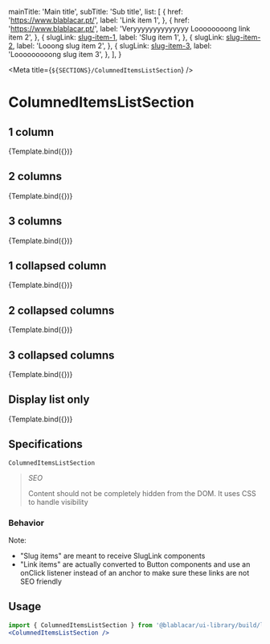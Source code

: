 

  mainTitle: 'Main title',
  subTitle: 'Sub title',
  list: [
    {
      href: 'https://www.blablacar.pt/',
      label: 'Link item 1',
    },
    {
      href: 'https://www.blablacar.pt/',
      label: 'Veryyyyyyyyyyyyyy Loooooooong link item 2',
    },
    {
      slugLink: <a href="#lug-item-1">slug-item-1</a>,
      label: 'Slug item 1',
    },
    {
      slugLink: <a href="#lug-item-2">slug-item-2</a>,
      label: 'Looong slug item 2',
    },
    {
      slugLink: <a href="#lug-item-3">slug-item-3</a>,
      label: 'Looooooooong slug item 3',
    },
  ],
}

<Meta title={`${SECTIONS}/ColumnedItemsListSection`} />


# ColumnedItemsListSection

## 1 column

<Canvas>
  <Story name="with 1 column" args={{
    itemsListInfo,
  }}>
    {Template.bind({})}
  </Story>
</Canvas>

## 2 columns

<Canvas>
  <Story name="with 2 columns" args={{
    itemsListInfo,
    columns: 2,
  }}>
    {Template.bind({})}
  </Story>
</Canvas>

## 3 columns

<Canvas>
  <Story name="with 3 columns" args={{
    itemsListInfo,
    columns: 3,
  }}>
    {Template.bind({})}
  </Story>
</Canvas>


## 1 collapsed column

<Canvas>
  <Story name="with 1 collapsed column" args={{
    itemsListInfo,
    useExpandToggle: true,
    expandLabel: 'Expand',
  }}>
    {Template.bind({})}
  </Story>
</Canvas>

## 2 collapsed columns

<Canvas>
  <Story name="with 2 collapsed columns" args={{
    itemsListInfo,
    columns: 2,
    useExpandToggle: true,
    expandLabel: 'Expand',
  }}>
    {Template.bind({})}
  </Story>
</Canvas>

## 3 collapsed columns

<Canvas>
  <Story name="with 3 collapsed columns" args={{
    itemsListInfo,
    columns: 3,
    useExpandToggle: true,
    expandLabel: 'Expand',
  }}>
    {Template.bind({})}
  </Story>
</Canvas>

## Display list only

<Canvas>
  <Story name="with only the list" args={{
    itemsListInfo,
    useExpandToggle: true,
    expandLabel: 'Expand',
    displayListOnly: true,
  }}>
    {Template.bind({})}
  </Story>
</Canvas>



## Specifications

`ColumnedItemsListSection` 

> _SEO_
>
> Content should not be completely hidden from the DOM. It uses CSS to handle visibility

### Behavior

Note:
- "Slug items" are meant to receive SlugLink components
- "Link items" are actually converted to Button components
and use an onClick listener instead of an anchor to make sure these links are not SEO friendly

## Usage

```jsx
import { ColumnedItemsListSection } from '@blablacar/ui-library/build/layout/section/ColumnedItemsListSection'
<ColumnedItemsListSection />
```

<ArgsTable of={ColumnedItemsListSection} />
